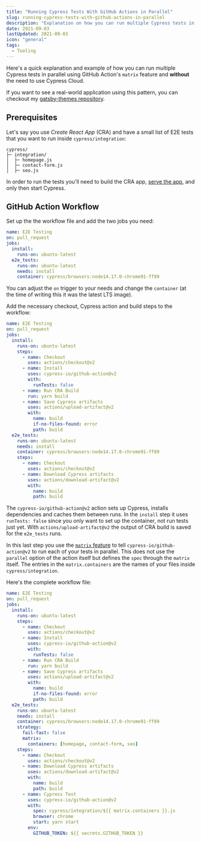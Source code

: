 ```yaml
---
title: "Running Cypress Tests With GitHub Actions in Parallel"
slug: running-cypress-tests-with-github-actions-in-parallel
description: "Explanation on how you can run multiple Cypress tests in parallel using GitHub actions. You'll use the matrix feature and don't need to use Cypress Cloud."
date: 2021-09-03
lastUpdated: 2021-09-03
icon: "general"
tags:
  - Tooling
---
```


Here's a quick explanation and example of how you can run multiple Cypress tests in parallel using GitHub Action's `matrix` feature and **without** the need to use Cypress Cloud.

If you want to see a real-world application using this pattern, you can checkout my [gatsby-themes repository](https://github.com/LekoArts/gatsby-themes/blob/21ecb07e827de50f8ae02ae041cd569ab948b857/.github/workflows/e2e_testing.yml).

## Prerequisites

Let's say you use _Create React App_ (CRA) and have a small list of E2E tests that you want to run inside `cypress/integration`:

```
cypress/
├─ integration/
│  ├─ homepage.js
│  ├─ contact-form.js
│  ├─ seo.js
```

In order to run the tests you'll need to build the CRA app, [serve the app](https://create-react-app.dev/docs/deployment), and only then start Cypress.

## GitHub Action Workflow

Set up the the workflow file and add the two jobs you need:

```yaml title=".github/workflows/e2e_testing.yml"
name: E2E Testing
on: pull_request
jobs:
  install:
    runs-on: ubuntu-latest
  e2e_tests:
    runs-on: ubuntu-latest
    needs: install
    container: cypress/browsers:node14.17.0-chrome91-ff89
```

You can adjust the `on` trigger to your needs and change the `container` (at the time of writing this it was the latest LTS image).

Add the necessary checkout, Cypress action and build steps to the workflow:

```yaml title=".github/workflows/e2e_testing.yml" {6-20, 25, 32}
name: E2E Testing
on: pull_request
jobs:
  install:
    runs-on: ubuntu-latest
    steps:
      - name: Checkout
        uses: actions/checkout@v2
      - name: Install
        uses: cypress-io/github-action@v2
        with:
          runTests: false
      - name: Run CRA Build
        run: yarn build
      - name: Save Cypress artifacts
        uses: actions/upload-artifact@v2
        with:
          name: build
          if-no-files-found: error
          path: build
  e2e_tests:
    runs-on: ubuntu-latest
    needs: install
    container: cypress/browsers:node14.17.0-chrome91-ff89
    steps:
      - name: Checkout
        uses: actions/checkout@v2
      - name: Download Cypress artifacts
        uses: actions/download-artifact@v2
        with:
          name: build
          path: build
```

The `cypress-io/github-action@v2` action sets up Cypress, installs dependencies and caches them between runs. In the `install` step it uses `runTests: false` since you only want to set up the container, not run tests just yet. With `actions/upload-artifact@v2` the output of CRA build is saved for the `e2e_tests` runs.

In this last step you use the [`matrix` feature](https://docs.github.com/en/actions/reference/workflow-syntax-for-github-actions#jobsjob_idstrategymatrix) to tell `cypress-io/github-action@v2` to run each of your tests in parallel. This does not use the `parallel` option of the action itself but defines the `spec` through the `matrix` itself. The entries in the `matrix.containers` are the names of your files inside `cypress/integration`.

Here's the complete workflow file:

```yaml title=".github/workflows/e2e_testing.yml" {25-28, 37, 44}
name: E2E Testing
on: pull_request
jobs:
  install:
    runs-on: ubuntu-latest
    steps:
      - name: Checkout
        uses: actions/checkout@v2
      - name: Install
        uses: cypress-io/github-action@v2
        with:
          runTests: false
      - name: Run CRA Build
        run: yarn build
      - name: Save Cypress artifacts
        uses: actions/upload-artifact@v2
        with:
          name: build
          if-no-files-found: error
          path: build
  e2e_tests:
    runs-on: ubuntu-latest
    needs: install
    container: cypress/browsers:node14.17.0-chrome91-ff89
    strategy:
      fail-fast: false
      matrix:
        containers: [homepage, contact-form, seo]
    steps:
      - name: Checkout
        uses: actions/checkout@v2
      - name: Download Cypress artifacts
        uses: actions/download-artifact@v2
        with:
          name: build
          path: build
      - name: Cypress Test
        uses: cypress-io/github-action@v2
        with:
          spec: cypress/integration/${{ matrix.containers }}.js
          browser: chrome
          start: yarn start
        env:
          GITHUB_TOKEN: ${{ secrets.GITHUB_TOKEN }}
```

